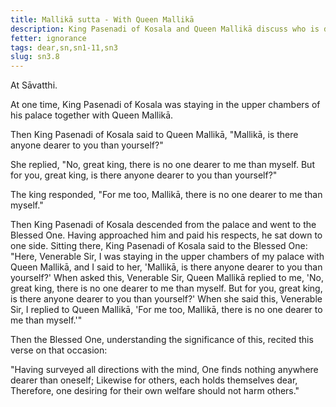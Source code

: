 ```yaml
---
title: Mallikā sutta - With Queen Mallikā
description: King Pasenadi of Kosala and Queen Mallikā discuss who is dearer to them.
fetter: ignorance
tags: dear,sn,sn1-11,sn3
slug: sn3.8
---
```


At Sāvatthi.

At one time, King Pasenadi of Kosala was staying in the upper chambers of his palace together with Queen Mallikā.

Then King Pasenadi of Kosala said to Queen Mallikā, "Mallikā, is there anyone dearer to you than yourself?"

She replied, "No, great king, there is no one dearer to me than myself. But for you, great king, is there anyone dearer to you than yourself?"

The king responded, "For me too, Mallikā, there is no one dearer to me than myself."

Then King Pasenadi of Kosala descended from the palace and went to the Blessed One. Having approached him and paid his respects, he sat down to one side. Sitting there, King Pasenadi of Kosala said to the Blessed One: "Here, Venerable Sir, I was staying in the upper chambers of my palace with Queen Mallikā, and I said to her, 'Mallikā, is there anyone dearer to you than yourself?' When asked this, Venerable Sir, Queen Mallikā replied to me, 'No, great king, there is no one dearer to me than myself. But for you, great king, is there anyone dearer to you than yourself?' When she said this, Venerable Sir, I replied to Queen Mallikā, 'For me too, Mallikā, there is no one dearer to me than myself.'"

Then the Blessed One, understanding the significance of this, recited this verse on that occasion:

"Having surveyed all directions with the mind,
One finds nothing anywhere dearer than oneself;
Likewise for others, each holds themselves dear,
Therefore, one desiring for their own welfare should not harm others."